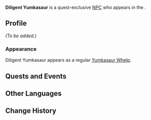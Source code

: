 {{Meta
<!-- Remove this template after adding the missing info -->
|missing_NPC_picture  = yes
|missing_NPC_profile  = yes
}}
{{Character Infobox
|type             = Quest NPC
|image            = NPC Diligent Yumkasaur.png
|region           = Natlan
|location         = Natlan
|affiliation      = 
|title            = 
|deceased         = May die during [[The Surging Darkness]].
Conditions for keeping alive:
* Choose "A Surviving Courier's Missive" in Diverging Point #1 during ''The Surging Darkness''

|voiceEN          = 
|voiceCN          = 
|voiceJP          = 
|voiceKR          = 

|group            = Yumkasaurus
|group2           = Saurians
}}
'''Diligent Yumkasaur''' is a quest-exclusive [[NPC]] who appears in the {{Quest|The Surging Darkness}}.

==Profile==
<!--Detailed story/lore information goes here.-->
''(To be added.)''

===Appearance===
Diligent Yumkasaur appears as a regular [[Yumkasaur Whelp]].

==Quests and Events==
{{Quests and Events}}

==Other Languages==
{{Other Languages
|en       = Diligent Yumkasaur
|zhs      = 细心的匿叶龙
|zhs_rm   = Xìxīn de Nìyè-lóng
|zht      = 細心的匿葉龍
|zht_rm   = Xìxīn de Nìyè-lóng
|ja       = 気配り上手なユムカ竜
|ja_rm    = Kikubarijouzu-na Yumuka-ryuu
|ko       = 세심한 숲룡
|es       = Yumkasaurio cuidadoso
|fr       = Yumkasaure méticuleux
|ru       = Бдительный юмказавр
|th       = Yumkasaurus ผู้รอบคอบ
|th_rm    = 
|vi       = Yumkasaur Tận Tâm
|de       = Aufmerksamer Yumkasaurier
|id       = Yumkasaurus Rajin 
|pt       = Yumkassauro Diligente
|tr       = Çalışkan Yumkazor
|it       = Yumkasauro diligente
}}

==Change History==
{{Change History|5.1}}
<!--
==References==
{{Reflist}}
-->
